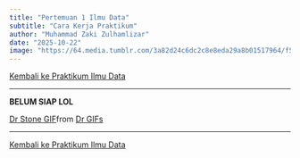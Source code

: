 ```yaml
---
title: "Pertemuan 1 Ilmu Data"
subtitle: "Cara Kerja Praktikum"
author: "Muhammad Zaki Zulhamlizar"
date: "2025-10-22"
image: "https://64.media.tumblr.com/3a82d24c6dc2c8e8eda29a8b01517964/f5d7233b3e57221b-70/s540x810/6b5391d9e2e9a590b5fdf061668f17451a2d9bf8.gif"
---
```


<a href="../ildat2025.qmd" class="btn btn-outline-primary mb-4">
<i class="fa-solid fa-arrow-left"></i> Kembali ke Praktikum Ilmu Data
</a>

---

<!-- Isi modul -->

**BELUM SIAP LOL**

<div class="tenor-gif-embed" data-postid="5211926416949197849" data-share-method="host" data-aspect-ratio="1.02469" data-width="50%"><a href="https://tenor.com/view/dr-stone-senkuu-tongue-gif-5211926416949197849">Dr Stone GIF</a>from <a href="https://tenor.com/search/dr-gifs">Dr GIFs</a></div> <script type="text/javascript" async src="https://tenor.com/embed.js"></script>

---

<a href="../ildat2025.qmd" class="btn btn-outline-primary mb-4">
<i class="fa-solid fa-arrow-left"></i> Kembali ke Praktikum Ilmu Data
</a>
